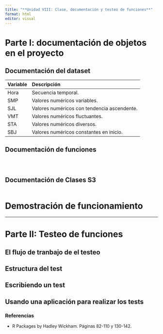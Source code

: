 ---
title: "**Unidad VIII: Clase, documentación y testeo de funciones**"
format: html
editor: visual
---

# Parte I: documentación de objetos en el proyecto

## Documentación del dataset

| Variable | Descripción                                    |
| :------- | :--------------------------------------------- |
| Hora     | Secuencia temporal.                            |
| SMP      | Valores numéricos variables.                   |
| SJL      | Valores numéricos con tendencia ascendente.    |
| VMT      | Valores numéricos fluctuantes.                 |
| STA      | Valores numéricos diversos.                    |
| SBJ      | Valores numéricos constantes en inicio.        |

## Documentación de funciones

```{r}

```

```{r}

```

```{r}

```

## Documentación de Clases S3


```{r}

```


# Demostración de funcionamiento

---

# Parte II: Testeo de funciones

## El flujo de tranbajo de el testeo

## Estructura del test

## Escribiendo un test

## Usando una aplicación para realizar los tests

### **Referencias**

-   R Packages by Hadley Wickham. Páginas 82-110 y 130-142.
